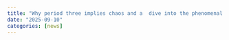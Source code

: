 ```yaml
---
title: "Why period three implies chaos and a  dive into the phenomenal paber by Li and Yorke"
date: "2025-09-10"
categories: [news]
---
```



